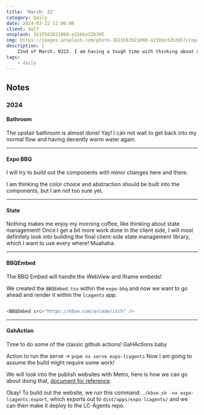 ```yaml
---
title: 'March: 22'
category: Daily
date: 2024-03-22 12:00:00
client: Self
unsplash: 1615563821068-a15bbe32b305
img: https://images.unsplash.com/photo-1615563821068-a15bbe32b305?crop=entropy&cs=srgb&fm=jpg&ixid=MnwzNjM5Nzd8MHwxfHJhbmRvbXx8fHx8fHx8fDE2ODE3NDg2ODY&ixlib=rb-4.0.3&q=85
description: |
    22nd of March. 0322. I am having a tough time with thinking about daily journal entries haha.
tags:
    - daily
---
```




<MDXJS>

## Notes

</MDXJS>


<MDXJS>

### 2024

<MDXJS>

#### Bathroom

The upstair bathroom is almost done! Yay!
I can not wait to get back into my normal flow and having decently warm water again.

</MDXJS>

---

<MDXJS>

#### Expo BBQ

I will try to build out the components with minor changes here and there.

I am thinking the color choice and abstraction should be built into the components, but I am not too sure yet.

</MDXJS>

---

<MDXJS>

#### State

Nothing makes me enjoy my morning coffee, like thinking about state management!
Once I get a bit more work done in the client side, I will most definitely look into building the final client-side state management library, which I want to use every where! Muahaha.

</MDXJS>

---

<MDXJS>

#### BBQEmbed

The BBQ Embed will handle the WebView and Iframe embeds!

We created the `BBQEmbed.tsx` within the `expo-bbq` and now we want to go ahead and render it within the `lcagents` app.

```js

<BBQEmbed src="https://kbve.com/arcade/itch" />

```

</MDXJS>

---

<MDXJS>

#### GahAction

Time to do some of the classic github actions! GaHActions baby

Action to run the serve -> `pnpm nx serve expo-lcagents`
Now I am going to assume the build might require some work!

We will look into the publish websites with Metro, here is how we can go about doing that, [document for reference](https://docs.expo.dev/distribution/publishing-websites/).

Okay! To build out the website, we run this command: `./kbve.sh -nx expo-lcagents:export`, which exports out to `dist/apps/expo-lcagents/` and we can then make it deploy to the LC-Agents repo.

</MDXJS>


</MDXJS>